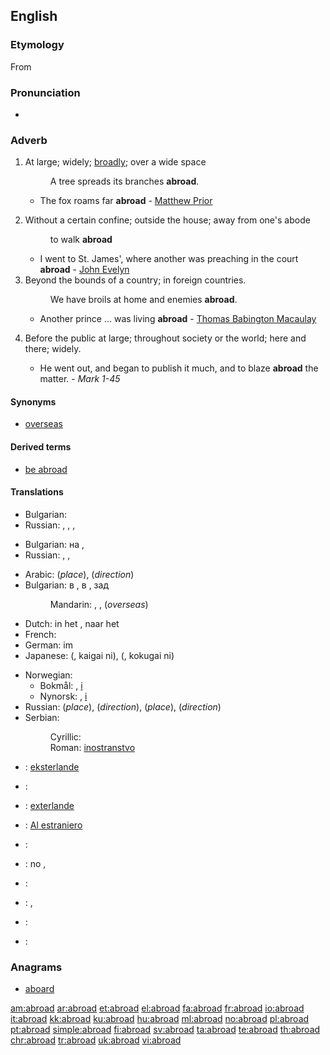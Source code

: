 ==English==

===Etymology===
From {{etyl|enm|en}} {{prefix|a|broad}}

===Pronunciation===
* {{audio|en-us-abroad.ogg|Audio (US)}}

===Adverb===
{{en-adv}}

# {{dated}} At large; widely; [[broadly]]; over a wide space
#: A tree spreads its branches '''abroad'''.
#* The fox roams far '''abroad''' - [[w:Matthew Prior|Matthew Prior]]
# {{dated}} Without a certain confine; outside the house; away from one's abode
#: to walk '''abroad'''
#* I went to St. James', where another was preaching in the court '''abroad''' - [[w:John Evelyn|John Evelyn]]
# Beyond the bounds of a country; in foreign countries.
#: We have broils at home and enemies '''abroad'''.
#* Another prince ... was living '''abroad''' - [[w:Thomas Babington Macaulay|Thomas Babington Macaulay]]
# {{dated}} Before the public at large; throughout society or the world; here and there; widely.
#* He went out, and began to publish it much, and to blaze '''abroad''' the matter. - ''Mark 1-45''

====Synonyms====
* [[overseas]]

====Derived terms====
* [[be abroad]]
<!--*# To be wide of the mark; to be at fault; as, you '''are all abroad''' in your guess.
*# To be at a loss or [[nonplussed]].-->

====Translations====
{{trans-top|at large; widely; broadly; over a wide space}}
* Bulgarian: {{t|bg|навсякъде|sc=Cyrl}}
* Russian: {{t|ru|широко|tr=širokó|sc=Cyrl}}, {{t|ru|вширь|tr=všir’|sc=Cyrl}}, {{t+|ru|повсюду|tr=povsjúdu|sc=Cyrl}}, {{t+|ru|везде|tr=vezdé|sc=Cyrl}}
{{trans-mid}}
{{trans-bottom}}

{{trans-top|without a certain confine; outside the house}}
* Bulgarian: на {{t|bg|открито|sc=Cyrl}}, {{t|bg|извън къщи|sc=Cyrl}}
* Russian: {{t+|ru|снаружи|tr=snarúži|sc=Cyrl}}, {{t+|ru|наружу|tr=narúžu|sc=Cyrl}}, {{t|ru|на улице|tr=na úlice|sc=Cyrl}}
{{trans-mid}}
{{trans-bottom}}

{{trans-top|beyond the bounds of a country; in foreign countries}}
* Arabic: {{qualifier|where}} {{t|ar|في الخارج|tr=fii 'l-khaarij|sc=Arab}} (''place''), {{t|ar|الى الخارج|tr=ilaa 'l-khaarij|sc=Arab}} (''direction'')
* Bulgarian: в {{t|bg|чужбина|sc=Cyrl}}, в {{t|bg|странство|sc=Cyrl}}, зад {{t+|bg|граница|sc=Cyrl}}
*: Mandarin: {{t|cmn|國外|sc=Hani|xs=Mandarin}},  {{t-|cmn|国外|tr=guówài|sc=Hani|xs=Mandarin}},  {{t-|cmn|海外|tr=hǎiwài|sc=Hani|xs=Mandarin}} (''overseas'')
* Dutch: in het {{t+|nl|buitenland}}, naar het {{t+|nl|buitenland}}
* French: {{t|fr|à l'étranger|n}}
* German: im {{t+|de|Ausland}}
* Japanese: {{Jpan|[[海外]]に}} ({{Jpan|[[かいがい]]に}}, kaigai ni), {{Jpan|[[国外]]に}} ({{Jpan|[[こくがい]]に}}, kokugai ni)
{{trans-mid}}
* Norwegian:
** Bokmål: {{t|no|utenlands}}, [[i]] {{t|no|utlandet}}
** Nynorsk: {{t|no|utanlands}}, [[i]] {{t|no|utlandet}}
* Russian: {{t|ru|за границей|tr=za granícej|sc=Cyrl}} (''place''), {{t|ru|за границу|tr=za granícu|sc=Cyrl}} (''direction''), {{qualifier|where}} {{t|ru|за рубежом|tr=za rubežóm|sc=Cyrl}} (''place''), {{t|ru|за рубеж|tr=za rubéž|sc=Cyrl}} (''direction'')
* Serbian:
*: Cyrillic: {{t|sr|иностранство|n|sc=Cyrl}}
*: Roman: [[inostranstvo]] {{n}}
{{trans-bottom}}

{{checktrans-top}}
* {{ttbc|Esperanto}}: [[eksterlande]]
* {{ttbc|French}}: {{t|fr|à l'étranger}}
* {{ttbc|Ido}}: [[exterlande]]
* {{ttbc|Interlingua}}: [[Al estraniero]]
* {{ttbc|Italian}}: {{t|it|all'estero}}
{{checktrans-mid}}
* {{ttbc|Portuguese}}: no {{t+|pt|estrangeiro}}, {{t|[t|além-mar}}
* {{ttbc|Romanian}}: {{t|ro|in străinătate}}
* {{ttbc|Spanish}}: {{t|es|al exterior}}, {{t+|es|ultramar}}
* {{ttbc|Swedish}}: {{t|sv|utomlands}}
* {{ttbc|Welsh}}: {{t|cy|tramor|xs=Welsh}}
{{checktrans-bottom}}

===Anagrams===
* [[aboard]]

[[am:abroad]]
[[ar:abroad]]
[[et:abroad]]
[[el:abroad]]
[[fa:abroad]]
[[fr:abroad]]
[[io:abroad]]
[[it:abroad]]
[[kk:abroad]]
[[ku:abroad]]
[[hu:abroad]]
[[ml:abroad]]
[[no:abroad]]
[[pl:abroad]]
[[pt:abroad]]
[[simple:abroad]]
[[fi:abroad]]
[[sv:abroad]]
[[ta:abroad]]
[[te:abroad]]
[[th:abroad]]
[[chr:abroad]]
[[tr:abroad]]
[[uk:abroad]]
[[vi:abroad]]